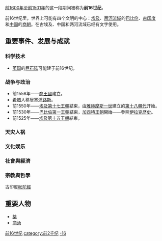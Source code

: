 {{Unreferenced|time=2018-06-20T11:34:20+00:00}}
{{CenturyTOC|-16}}
[[前1600年|前1600年]]至[[前1501年|前1501年]]的这一段期间被称为'''前16世纪'''。

前16世纪里，世界上可能有四个文明的中心：[[埃及|埃及]]、[[两河流域|两河流域]]的[[巴比伦|巴比伦]]、[[古印度|古印度]]和[[中国|中国]]的[[商朝|商朝]]。在古埃及、中国和两河流域已经有文字使用。

== 重要事件、发展与成就 ==
===科学技术===
*[[英国|英国]]的[[巨石阵|巨石阵]]可能建于前16世纪。

=== 战争与政治 ===
*前1556年——[[商朝|商王國]]建立。
*[[希腊|希腊]]人移居[[塞浦路斯|塞浦路斯]]。
*前1550年——[[埃及第十七王朝|埃及第十七王朝]]結束，由[[雅赫摩斯一世|雅赫摩斯一世]]建立的[[埃及第十八王朝|第十八朝代]]开始。
*前1530年——[[巴比倫第一王朝|巴比倫第一王朝]]結束，[[加西特王朝|加西特王朝]]開始——參照[[伊拉克歷史|伊拉克歷史]]。
*前1525年——[[埃及第十五王朝|埃及第十五王朝]]結束。

===天灾人祸===

===文化娱乐===

===社會與經濟===

===宗教與哲學===
古印度[[吠陀經|吠陀經]]

== 重要人物 ==
*[[桀|桀]]
*[[商汤|商汤]]

{{世紀|-16}}

[[category:前16世纪|]]
[[category:前2千纪|category:前2千纪]]
[[category:世纪|-16]]